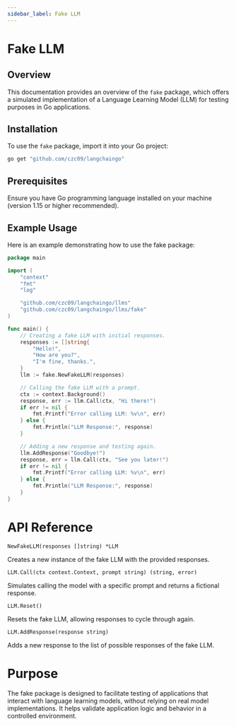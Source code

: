 ```yaml
---
sidebar_label: Fake LLM
---
```


# Fake LLM

## Overview

This documentation provides an overview of the `fake` package, which offers a simulated implementation of a Language Learning Model (LLM) for testing purposes in Go applications.

## Installation

To use the `fake` package, import it into your Go project:

```bash
go get "github.com/czc09/langchaingo"
```



## Prerequisites
Ensure you have Go programming language installed on your machine (version 1.15 or higher recommended).

## Example Usage
Here is an example demonstrating how to use the fake package:


```go
package main

import (
	"context"
	"fmt"
	"log"

	"github.com/czc09/langchaingo/llms"
	"github.com/czc09/langchaingo/llms/fake"
)

func main() {
	// Creating a fake LLM with initial responses.
	responses := []string{
		"Hello!",
		"How are you?",
		"I'm fine, thanks.",
	}
	llm := fake.NewFakeLLM(responses)

	// Calling the fake LLM with a prompt.
	ctx := context.Background()
	response, err := llm.Call(ctx, "Hi there!")
	if err != nil {
		fmt.Printf("Error calling LLM: %v\n", err)
	} else {
		fmt.Println("LLM Response:", response)
	}

	// Adding a new response and testing again.
	llm.AddResponse("Goodbye!")
	response, err = llm.Call(ctx, "See you later!")
	if err != nil {
		fmt.Printf("Error calling LLM: %v\n", err)
	} else {
		fmt.Println("LLM Response:", response)
	}
}
```

# API Reference
`NewFakeLLM(responses []string) *LLM`

Creates a new instance of the fake LLM with the provided responses.

`LLM.Call(ctx context.Context, prompt string) (string, error)`

Simulates calling the model with a specific prompt and returns a fictional response.

`LLM.Reset()`

Resets the fake LLM, allowing responses to cycle through again.

`LLM.AddResponse(response string)`

Adds a new response to the list of possible responses of the fake LLM.

# Purpose

The fake package is designed to facilitate testing of applications that interact with language learning models, without relying on real model implementations. It helps validate application logic and behavior in a controlled environment.